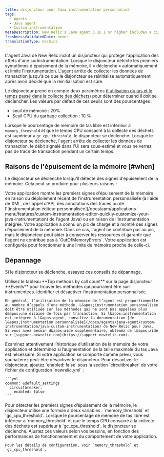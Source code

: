 ```yaml
---
title: disjoncteur pour Java instrumentation personnalisé
tags:
  - Agents
  - Java agent
  - Custom instrumentation
metaDescription: New Relic's Java agent 3.16.1 or higher includes a circuit breaker that "trips" to protect apps from the effects of over-instrumentation.
freshnessValidatedDate: never
translationType: machine
---
```


L&apos;agent Java de New Relic inclut un disjoncteur qui protège l&apos;application des effets d&apos;une surinstrumentation. Lorsque le disjoncteur détecte les premiers symptômes d&apos;épuisement de la mémoire, il « déclenche » automatiquement et limite l&apos;instrumentation. L&apos;agent arrête de collecter les données de transaction jusqu&apos;à ce que le disjoncteur se réinitialise automatiquement après avoir décidé que la réinitialisation est sûre.

Le disjoncteur prend en compte deux paramètres ([l&apos;utilisation du tas et le temps passé dans la collecte des déchets](#cpu-thresholds)) pour déterminer quand il doit se déclencher. Les valeurs par défaut de ces seuils sont des pourcentages :

* seuil de mémoire : 20%
* Seuil CPU du garbage collection : 10 %

Lorsque le pourcentage de mémoire de tas libre est inférieur à `memory_threshold` et que le temps CPU consacré à la collecte des déchets est supérieur à `gc_cpu_threshold`, le disjoncteur se déclenche. Lorsque le disjoncteur se déclenche, l&apos;agent arrête de collecter les données de transaction. le débit signalé dans l&apos;UI <InlinePopover type="apm" />sera sous-estimé et vous ne verrez pas de trace de transaction pendant un certain temps.

## Raisons de l&apos;épuisement de la mémoire [#when]

Le disjoncteur se déclenche lorsqu&apos;il détecte des signes d&apos;épuisement de la mémoire. Cela peut se produire pour plusieurs raisons :

<CollapserGroup>
  <Collapser id="over-instrumented" title="Votre application est sur-instrumentée.">
    Votre application montre les premiers signes d&apos;épuisement de la mémoire en raison du déploiement récent de l&apos;instrumentation personnalisée (à l&apos;aide de XML, de l&apos;appel d&apos;API, des annotations des traces ou de l&apos;[instrumentation éditeur personnalisée](/docs/apm/applications-menu/features/custom-instrumentation-editor-quickly-customize-your-java-instrumentation) de l&apos;agent Java) ou en raison de l&apos;instrumentation intégrée.
  </Collapser>

  <Collapser id="load-spike" title="Votre application a subi un pic de charge.">
    Votre application a connu un pic de charge et a montré des signes d’épuisement de la mémoire. Dans ce cas, l&apos;agent ne contribue pas au pic, mais le disjoncteur peut aider à conserver les ressources et garantir que l&apos;agent ne contribue pas à `OutOfMemoryErrors`.
  </Collapser>

  <Collapser id="memory-limit" title="Votre application fonctionne près de sa limite de mémoire de par sa conception.">
    Votre application est configurée pour fonctionner à une limite de mémoire proche de celle-ci.
  </Collapser>
</CollapserGroup>

## Dépannage

Si le disjoncteur se déclenche, essayez ces conseils de dépannage.

<CollapserGroup>
  <Collapser id="disable" title="Identifier et désactiver l'instrumentation.">
    Utilisez le tableau <DNT>**Top methods by call count**</DNT> sur la page disjoncteur <DNT>**Events**</DNT> pour trouver les méthodes qui pourraient être sur-instrumentées. Identifier et désactiver l’instrumentation personnalisée.

    En général, l’utilisation de la mémoire de l’agent est proportionnelle au nombre d’appels d’une méthode. L&apos;instrumentation personnalisée doit être utilisée sur les méthodes qui ne sont pas appelées plus d&apos;une dizaine de fois par transaction. Si l&apos;instrumentation est intégrée à l&apos;agent, consultez la documentation [de l&apos;instrumentation personnalisée](/docs/agents/java-agent/custom-instrumentation/java-custom-instrumentation) de New Relic pour Java. Si vous avez besoin d&apos;aide supplémentaire, obtenez de l&apos;aide sur [support.newrelic.com](https://support.newrelic.com).
  </Collapser>

  <Collapser id="java-heap" title="Augmenter la taille maximale du tas Java.">
    Examinez attentivement l’historique d’utilisation de la mémoire de votre application et déterminez si l’augmentation de la taille maximale du tas Java est nécessaire.
  </Collapser>

  <Collapser id="disable" title="Désactiver le disjoncteur.">
    Si votre application se comporte comme prévu, vous souhaiterez peut-être désactiver le disjoncteur. Pour désactiver le disjoncteur, ajoutez `enabled: false` sous la section `circuitbreaker` de votre fichier de configuration `newrelic.yml` :

    ```yml
    common: &default_settings
      circuitbreaker:
        enabled: false
    ```
  </Collapser>

  <Collapser id="cpu-thresholds" title="Ajustez le seuil de temps CPU de la mémoire et du garbage collection.">
    Pour détecter les premiers signes d’épuisement de la mémoire, le disjoncteur utilise une formule à deux variables : `memory_threshold` et `gc_cpu_threshold`. Lorsque le pourcentage de mémoire de tas libre est inférieur à `memory_threshold` et que le temps CPU consacré à la collecte des déchets est supérieur à `gc_cpu_threshold`, le disjoncteur se déclenche. Ajustez ces valeurs selon vos besoins, en fonction des performances de fonctionnement et du comportement de votre application.

    Pour les détails de configuration, voir `memory_threshold` et `gc_cpu_threshold`.
  </Collapser>
</CollapserGroup>
